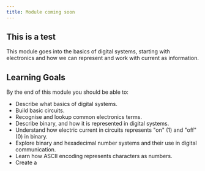 ```yaml
---
title: Module coming soon
---
```


## This is a test

This module goes into the basics of digital systems, starting with electronics and how we can represent and work with current as information.

## Learning Goals

By the end of this module you should be able to:

- Describe what basics of digital systems.
- Build basic circuits.
- Recognise and lookup common electronics terms.
- Describe binary, and how it is represented in digital systems.
- Understand how electric current in circuits represents "on" (1) and "off" (0) in binary.
- Explore binary and hexadecimal number systems and their use in digital communication.
- Learn how ASCII encoding represents characters as numbers.
- Create a 
